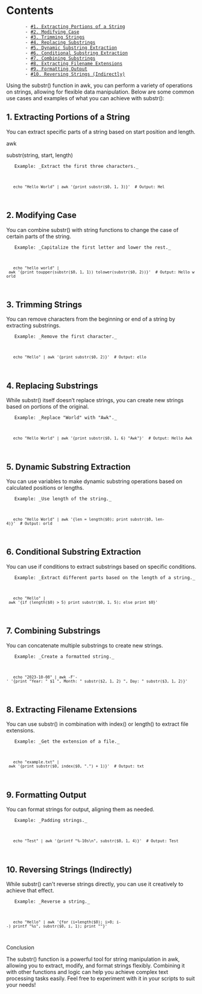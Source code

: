 = Contents =
        - [[#1. Extracting Portions of a String]]
        - [[#2. Modifying Case]]
        - [[#3. Trimming Strings]]
        - [[#4. Replacing Substrings]]
        - [[#5. Dynamic Substring Extraction]]
        - [[#6. Conditional Substring Extraction]]
        - [[#7. Combining Substrings]]
        - [[#8. Extracting Filename Extensions]]
        - [[#9. Formatting Output]]
        - [[#10. Reversing Strings (Indirectly)]]

Using the substr() function in awk, you can perform a variety of operations on strings, allowing for flexible data manipulation. Below are some common use cases and examples of what you can achieve with substr():
== 1. Extracting Portions of a String ==

You can extract specific parts of a string based on start position and length.

awk

substr(string, start, length)
    Example: _Extract the first three characters._

    <code>
    echo "Hello World" | awk '{print substr($0, 1, 3)}'  # Output: Hel
</code>
== 2. Modifying Case ==

You can combine substr() with string functions to change the case of certain parts of the string.
    Example: _Capitalize the first letter and lower the rest._

    <code>
    echo "hello world" | awk '{print toupper(substr($0, 1, 1)) tolower(substr($0, 2))}'  # Output: Hello world
</code>


== 3. Trimming Strings ==

You can remove characters from the beginning or end of a string by extracting substrings.
    Example: _Remove the first character._

    <code>
    echo "Hello" | awk '{print substr($0, 2)}'  # Output: ello
</code>

== 4. Replacing Substrings ==

While substr() itself doesn’t replace strings, you can create new strings based on portions of the original.
    Example: _Replace "World" with "Awk"._

    <code>
    echo "Hello World" | awk '{print substr($0, 1, 6) "Awk"}'  # Output: Hello Awk
</code>

== 5. Dynamic Substring Extraction ==

You can use variables to make dynamic substring operations based on calculated positions or lengths.
    Example: _Use length of the string._

    <code>
    echo "Hello World" | awk '{len = length($0); print substr($0, len-4)}'  # Output: orld
</code>

== 6. Conditional Substring Extraction ==

You can use if conditions to extract substrings based on specific conditions.
    Example: _Extract different parts based on the length of a string._

    <code>
    echo "Hello" | awk '{if (length($0) > 5) print substr($0, 1, 5); else print $0}'
</code>

== 7. Combining Substrings ==

You can concatenate multiple substrings to create new strings.
    Example: _Create a formatted string._

    <code>
    echo "2023-10-08" | awk -F'-' '{print "Year: " $1 ", Month: " substr($2, 1, 2) ", Day: " substr($3, 1, 2)}'
</code>

== 8. Extracting Filename Extensions ==

You can use substr() in combination with index() or length() to extract file extensions.
    Example: _Get the extension of a file._

    <code>
    echo "example.txt" | awk '{print substr($0, index($0, ".") + 1)}'  # Output: txt
</code>

== 9. Formatting Output ==

You can format strings for output, aligning them as needed.
    Example: _Padding strings._

    <code>
    echo "Test" | awk '{printf "%-10s\n", substr($0, 1, 4)}'  # Output: Test
</code>

== 10. Reversing Strings (Indirectly) ==

While substr() can't reverse strings directly, you can use it creatively to achieve that effect.
    Example: _Reverse a string._

    <code>
    echo "Hello" | awk '{for (i=length($0); i>0; i--) printf "%s", substr($0, i, 1); print ""}'
</code>

Conclusion

The substr() function is a powerful tool for string manipulation in awk, allowing you to extract, modify, and format strings flexibly. Combining it with other functions and logic can help you achieve complex text processing tasks easily. Feel free to experiment with it in your scripts to suit your needs!
